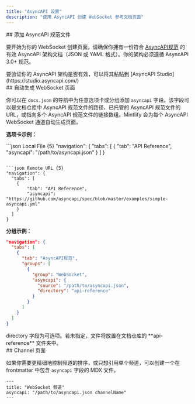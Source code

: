 ```yaml
---
title: "AsyncAPI 设置"
description: "使用 AsyncAPI 创建 WebSocket 参考文档页面"
---
```


<div id="add-an-asyncapi-specification-file">
  ## 添加 AsyncAPI 规范文件
</div>

要开始为你的 WebSocket 创建页面，请确保你拥有一份符合 [AsyncAPI规范](https://www.asyncapi.com/docs/reference/specification/v3.0.0) 的有效 AsyncAPI 架构文档（JSON 或 YAML 格式）。你的架构必须遵循 AsyncAPI 3.0+ 规范。

<Tip>
  要验证你的 AsyncAPI 架构是否有效，可以将其粘贴到
  [AsyncAPI Studio](https://studio.asyncapi.com/)
</Tip>

<div id="auto-populate-websockets-pages">
  ## 自动生成 WebSocket 页面
</div>

你可以在 `docs.json` 的导航中为任意选项卡或分组添加 `asyncapi` 字段。该字段可以是文档仓库中 AsyncAPI 规范文件的路径、已托管的 AsyncAPI 规范文件的 URL，或指向多个 AsyncAPI 规范文件的链接数组。Mintlify 会为每个 AsyncAPI WebSocket 通道自动生成页面。

**选项卡示例：**

<CodeGroup>
  ```json Local File {5}
  "navigation": {
    "tabs": [
      {
          "tab": "API Reference",
          "asyncapi": "/path/to/asyncapi.json"
      }
    ]
  }

  ```

  ```json Remote URL {5}
  "navigation": {
    "tabs": [
      {
          "tab": "API Reference",
          "asyncapi": "https://github.com/asyncapi/spec/blob/master/examples/simple-asyncapi.yml"
      }
    ]
  }
  ```
</CodeGroup>

**分组示例：**

```json {8-11}
"navigation": {
  "tabs": [
    {
      "tab": "AsyncAPI规范",
      "groups": [
        {
          "group": "WebSocket",
          "asyncapi": {
            "source": "/path/to/asyncapi.json",
            "directory": "api-reference"
          }
        }
      ]
    }
  ]
}
```

<Note>
  directory 字段为可选项。若未指定，文件将放置在文档仓库的 **api-reference** 文件夹中。
</Note>

<div id="channel-page">
  ## Channel 页面
</div>

如果你需要更精细地控制频道的排序，或只想引用单个频道，可以创建一个在 frontmatter 中包含 `asyncapi` 字段的 MDX 文件。

```mdx
---
title: "WebSocket 频道"
asyncapi: "/path/to/asyncapi.json channelName"
---
```